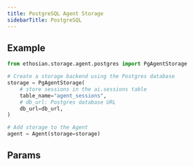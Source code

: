 ```yaml
---
title: PostgreSQL Agent Storage
sidebarTitle: PostgreSQL
---
```


## Example

```python storage.py
from ethosian.storage.agent.postgres import PgAgentStorage

# Create a storage backend using the Postgres database
storage = PgAgentStorage(
    # store sessions in the ai.sessions table
    table_name="agent_sessions",
    # db_url: Postgres database URL
    db_url=db_url,
)

# Add storage to the Agent
agent = Agent(storage=storage)
```

## Params

<Snippet file="storage-postgres-params.mdx" />
